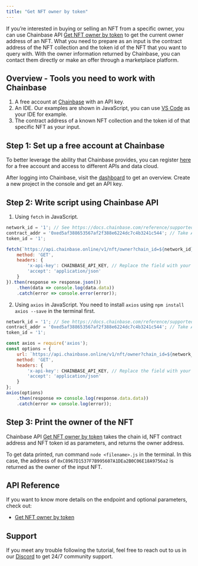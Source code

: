 ```yaml
---
title: "Get NFT owner by token"
---
```


If you’re interested in buying or selling an NFT from a specific owner, you can use Chainbase API [Get NFT owner by token](/api-reference/web3-api/nft/nft-ownership/get-nft-owner-by-token) to get the current owner address of an NFT. What you need to prepare as an input is the contract address of the NFT collection and the token id of the NFT that you want to query with. With the owner information returned by Chainbase, you can contact them directly or make an offer through a marketplace platform.

## Overview - Tools you need to work with Chainbase

1. A free account at [Chainbase](https://www.chainbase.com) with an API key.
2. An IDE. Our examples are shown in JavaScript, you can use [VS Code](https://code.visualstudio.com/) as your IDE for example.
3. The contract address of a known NFT collection and the token id of that specific NFT as your input.

## Step 1: Set up a free account at Chainbase

To better leverage the ability that Chainbase provides, you can register [here](http://www.chainbase.com/register) for a free account and access to different APIs and data cloud.

After logging into Chainbase, visit the [dashboard](https://console.chainbase.com/) to get an overview. Create a new project in the console and get an API key.

## Step 2: Write script using Chainbase API

1. Using `fetch` in JavaScript.

```jsx
network_id = '1'; // See https://docs.chainbase.com/reference/supported-chains to get the id of different chains.
contract_addr = '0xed5af388653567af2f388e6224dc7c4b3241c544'; // Take Azuki's contract address as an example.
token_id = '1';

fetch(`https://api.chainbase.online/v1/nft/owner?chain_id=${network_id}&contract_address=${contract_addr}&token_id=${token_id}`, {
    method: 'GET',
    headers: {
        'x-api-key': CHAINBASE_API_KEY, // Replace the field with your API key.
        'accept': 'application/json'
    }
}).then(response => response.json())
    .then(data => console.log(data.data))
    .catch(error => console.error(error));
```

2. Using `axios` in JavaScript. You need to install `axios` using `npm install axios --save` in the terminal first.

```jsx
network_id = '1'; // See https://docs.chainbase.com/reference/supported-chains to get the id of different chains.
contract_addr = '0xed5af388653567af2f388e6224dc7c4b3241c544'; // Take Azuki's contract address as an example.
token_id = '1';

const axios = require('axios');
const options = {
    url: `https://api.chainbase.online/v1/nft/owner?chain_id=${network_id}&contract_address=${contract_addr}&token_id=${token_id}`,
    method: 'GET',
    headers: {
        'x-api-key': CHAINBASE_API_KEY, // Replace the field with your API key.
        'accept': 'application/json'
    }
};
axios(options)
    .then(response => console.log(response.data.data))
    .catch(error => console.log(error));
```

## Step 3: Print the owner of the NFT

Chainbase API [Get NFT owner by token](/api-reference/web3-api/nft/nft-ownership/get-nft-owner-by-token) takes the chain id, NFT contract address and NFT token id as parameters, and returns the owner address.

To get data printed, run command `node <filename>.js` in the terminal. In this case, the address of `0xC8967D1537F7B995607A1DEa2B0C06E18A9756a2` is returned as the owner of the input NFT.

## API Reference

If you want to know more details on the endpoint and optional parameters, check out:

- [Get NFT owner by token](/api-reference/web3-api/nft/nft-ownership/get-nft-owner-by-token)

## Support

If you meet any trouble following the tutorial, feel free to reach out to us in our [Discord](https://chainbase.com/discord) to get 24/7 community support.

